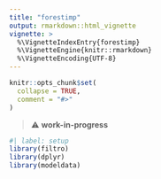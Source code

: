 ```yaml
---
title: "forestimp"
output: rmarkdown::html_vignette
vignette: >
  %\VignetteIndexEntry{forestimp}
  %\VignetteEngine{knitr::rmarkdown}
  %\VignetteEncoding{UTF-8}
---
```


```r
knitr::opts_chunk$set(
  collapse = TRUE,
  comment = "#>"
)
```

> ⚠️ **work-in-progress**

```r
#| label: setup
library(filtro)
library(dplyr)
library(modeldata)
```


